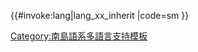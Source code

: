 <includeonly>{{#invoke:lang|lang_xx_inherit
|code=sm
}}</includeonly><noinclude>
{{Documentation|Template:Lang-x/doc}}
[[Category:南島語系多語言支持模板‎]]
</noinclude>